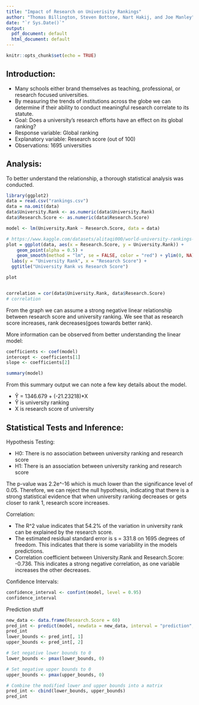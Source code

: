 ```yaml
---
title: "Impact of Research on Univerisity Rankings"
author: "Thomas Billington, Steven Bottone, Nart Hakij, and Joe Manley"
date: "`r Sys.Date()`"
output:
  pdf_document: default
  html_document: default
---
```


```r
knitr::opts_chunk$set(echo = TRUE)
```

## Introduction:
* Many schools either brand themselves as teaching, professional, or research focused universities.  
* By measuring the trends of institutions across the globe we can determine if their ability to conduct meaningful research correlate to its statute.  
* Goal: Does a university’s research efforts have an effect on its global ranking?  
* Response variable: Global ranking  
* Explanatory variable: Research score (out of 100)  
* Observations: 1695 universities  

## Analysis: 
To better understand the relationship, a thorough statistical analysis was conducted.    
```r
library(ggplot2)
data = read.csv("rankings.csv")
data = na.omit(data)
data$University.Rank <- as.numeric(data$University.Rank)
data$Research.Score <- as.numeric(data$Research.Score)

model <- lm(University.Rank ~ Research.Score, data = data)

# https://www.kaggle.com/datasets/alitaqi000/world-university-rankings-2023
plot = ggplot(data, aes(x = Research.Score, y = University.Rank)) +
    geom_point(alpha = 0.5) +
    geom_smooth(method = "lm", se = FALSE, color = "red") + ylim(0, NA) +
  labs(y = "University Rank", x = "Research Score") +
  ggtitle("University Rank vs Research Score")

plot


correlation = cor(data$University.Rank, data$Research.Score)
# correlation
```
From the graph we can assume a strong negative linear relationship between research score and university ranking. We see that as research score increases, rank decreases(goes towards better rank).  
  
More information can be observed from better understanding the linear model:
```r
coefficients <- coef(model)
intercept <- coefficients[1]
slope <- coefficients[2]

summary(model)
```
From this summary output we can note a few key details about the model.

* Ŷ = 1346.679 + (-21.23218)*X
* Ŷ is university ranking
* X is research score of university  

## Statistical Tests and Inference:  
  
Hypothesis Testing:  

* H0: There is no association between university ranking and research score  
* H1: There is an association between university ranking and research score    
  
The p-value was 2.2e^-16 which is much lower than the significance level of 0.05. Therefore, we can reject the null hypothesis, indicating that there is a strong statistical evidence that when university ranking decreases or gets closer to rank 1, research score increases.  
  
Correlation:    

* The R^2 value indicates that 54.2% of the variation in university rank can be explained by the research score.  
* The estimated residual standard error is s = 331.8 on 1695 degrees of freedom. This indicates that there is some variability in the models predictions.    
* Correlation coefficient between University.Rank and Research.Score: -0.736. This indicates a strong negative correlation, as one variable increases the other decreases.  






Confidence Intervals:
```r
confidence_interval <- confint(model, level = 0.95)
confidence_interval
```
Prediction stuff
```r
new_data <- data.frame(Research.Score = 60)
pred_int <- predict(model, newdata = new_data, interval = "prediction", level = 0.95)
pred_int
lower_bounds <- pred_int[, 1]
upper_bounds <- pred_int[, 2]

# Set negative lower bounds to 0
lower_bounds <- pmax(lower_bounds, 0)

# Set negative upper bounds to 0
upper_bounds <- pmax(upper_bounds, 0)

# Combine the modified lower and upper bounds into a matrix
pred_int <- cbind(lower_bounds, upper_bounds)
pred_int
```

